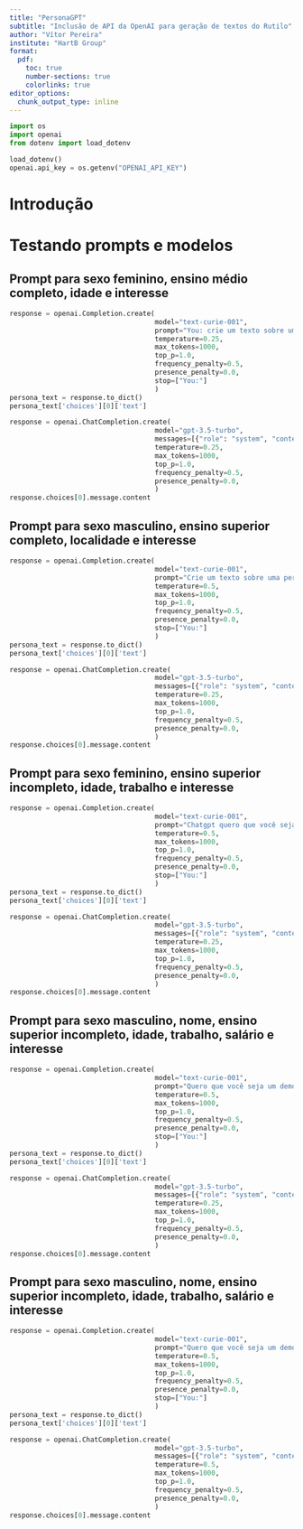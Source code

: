 ```yaml
---
title: "PersonaGPT"
subtitle: "Inclusão de API da OpenAI para geração de textos do Rutilo"
author: "Vítor Pereira"
institute: "HartB Group"
format:
  pdf:
    toc: true
    number-sections: true
    colorlinks: true
editor_options: 
  chunk_output_type: inline
---
```



```python
import os
import openai
from dotenv import load_dotenv

load_dotenv()
openai.api_key = os.getenv("OPENAI_API_KEY")
```

# Introdução

# Testando prompts e modelos

## Prompt para sexo feminino, ensino médio completo, idade e interesse


```python
response = openai.Completion.create(
                                    model="text-curie-001",
                                    prompt="You: crie um texto sobre uma persona do sexo feminino, com ensino superior completo, com mais de 30 anos e interesse em computação.",
                                    temperature=0.25,
                                    max_tokens=1000,
                                    top_p=1.0,
                                    frequency_penalty=0.5,
                                    presence_penalty=0.0,
                                    stop=["You:"]
                                    )
persona_text = response.to_dict()
persona_text['choices'][0]['text']
```

```python
response = openai.ChatCompletion.create(
                                    model="gpt-3.5-turbo",
                                    messages=[{"role": "system", "content": "Você é o chat-gpt"},{"role": "user", "content": "You: crie um texto sobre uma persona do sexo feminino, com ensino superior completo, com mais de 30 anos e interesse em computação."}],
                                    temperature=0.25,
                                    max_tokens=1000,
                                    top_p=1.0,
                                    frequency_penalty=0.5,
                                    presence_penalty=0.0,
                                    )
response.choices[0].message.content
```



## Prompt para sexo masculino, ensino superior completo, localidade e interesse


```python
response = openai.Completion.create(
                                    model="text-curie-001",
                                    prompt="Crie um texto sobre uma persona de um homem com mais de 60 anos, nordestino de João Pessoa, com interesse em música, ensino superior completo e trabalhava com programação.",
                                    temperature=0.5,
                                    max_tokens=1000,
                                    top_p=1.0,
                                    frequency_penalty=0.5,
                                    presence_penalty=0.0,
                                    stop=["You:"]
                                    )
persona_text = response.to_dict()
persona_text['choices'][0]['text']
```

```python
response = openai.ChatCompletion.create(
                                    model="gpt-3.5-turbo",
                                    messages=[{"role": "system", "content": "Você é o chat-gpt"},{"role": "user", "content": "Crie um texto sobre uma persona de um homem com mais de 60 anos, nordestino de João Pessoa, com interesse em música, ensino superior completo e trabalhava com programação."}],
                                    temperature=0.25,
                                    max_tokens=1000,
                                    top_p=1.0,
                                    frequency_penalty=0.5,
                                    presence_penalty=0.0,
                                    )
response.choices[0].message.content
```

## Prompt para sexo feminino, ensino superior incompleto, idade, trabalho e interesse


```python
response = openai.Completion.create(
                                    model="text-curie-001",
                                    prompt="Chatgpt quero que você seja um escritor especialista em descrição de pessoas, então crie um texto sobre uma persona de uma mulher com mais de 20 anos, com interesse em música, casa e decoração, beleza e saúdade e alimentos e bebidas, ensino superior  incompleto e trabalha como telefonista",
                                    temperature=0.5,
                                    max_tokens=1000,
                                    top_p=1.0,
                                    frequency_penalty=0.5,
                                    presence_penalty=0.0,
                                    stop=["You:"]
                                    )
persona_text = response.to_dict()
persona_text['choices'][0]['text']
```

```python
response = openai.ChatCompletion.create(
                                    model="gpt-3.5-turbo",
                                    messages=[{"role": "system", "content": "Você é um escritor especialista em descrição de pessoas"},{"role": "user", "content": "Crie um texto sobre uma persona de uma mulher com mais de 20 anos, com interesse em música, casa e decoração, beleza e saúdade e alimentos e bebidas, ensino superior  incompleto e trabalha como telefonista"}],
                                    temperature=0.25,
                                    max_tokens=1000,
                                    top_p=1.0,
                                    frequency_penalty=0.5,
                                    presence_penalty=0.0,
                                    )
response.choices[0].message.content
```

## Prompt para sexo masculino, nome, ensino superior incompleto, idade, trabalho, salário e interesse


```python
response = openai.Completion.create(
                                    model="text-curie-001",
                                    prompt="Quero que você seja um demógrafo especialista em descrição de pessoas, então crie um texto sobre uma persona de um homem chamado Vítor com 22 anos, com interesse em computação, eletrônicos, games e esporte e lazer, ensino superior incompleto, com salário de 2-4 salários mínimos e trabalha como cientista de dados.",
                                    temperature=0.5,
                                    max_tokens=1000,
                                    top_p=1.0,
                                    frequency_penalty=0.5,
                                    presence_penalty=0.0,
                                    stop=["You:"]
                                    )
persona_text = response.to_dict()
persona_text['choices'][0]['text']
```

```python
response = openai.ChatCompletion.create(
                                    model="gpt-3.5-turbo",
                                    messages=[{"role": "system", "content": "Você é um um demógrafo especialista em descrição de pessoas"},{"role": "user", "content": "Crie um texto sobre uma persona de um homem chamado Vítor com 22 anos, com interesse em computação, eletrônicos, games e esporte e lazer, ensino superior incompleto, com salário de 2-4 salários mínimos e trabalha como cientista de dados."}],
                                    temperature=0.25,
                                    max_tokens=1000,
                                    top_p=1.0,
                                    frequency_penalty=0.5,
                                    presence_penalty=0.0,
                                    )
response.choices[0].message.content
```

## Prompt para sexo masculino, nome, ensino superior incompleto, idade, trabalho, salário e interesse


```python
response = openai.Completion.create(
                                    model="text-curie-001",
                                    prompt="Quero que você seja um demógrafo especialista em descrição de pessoas, então crie um texto sobre uma persona de um homem chamado Vítor com 22 anos, com interesse em computação, eletrônicos, games e esporte e lazer, ensino superior incompleto, com salário de 2-4 salários mínimos e trabalha como cientista de dados.",
                                    temperature=0.5,
                                    max_tokens=1000,
                                    top_p=1.0,
                                    frequency_penalty=0.5,
                                    presence_penalty=0.0,
                                    stop=["You:"]
                                    )
persona_text = response.to_dict()
persona_text['choices'][0]['text']
```

```python
response = openai.ChatCompletion.create(
                                    model="gpt-3.5-turbo",
                                    messages=[{"role": "system", "content": "Você é um um demógrafo especialista em descrição de pessoas"},{"role": "user", "content": "Crie um texto sobre uma persona de um homem chamado Vítor com 22 anos, com interesse em computação, eletrônicos, games e esporte e lazer, ensino superior incompleto, com salário de 2-4 salários mínimos e trabalha como cientista de dados."}],
                                    temperature=0.5,
                                    max_tokens=1000,
                                    top_p=1.0,
                                    frequency_penalty=0.5,
                                    presence_penalty=0.0,
                                    )
response.choices[0].message.content
```